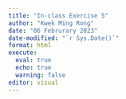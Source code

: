 ```yaml
---
title: "In-class Exercise 5"
author: "Kwek Ming Rong"
date: "06 Februrary 2023"
date-modified: "`r Sys.Date()`"
format: html
execute:
  eval: true
  echo: true
  warning: false
editor: visual
---
```

